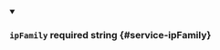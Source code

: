 
<details className="config-field" data-expandable="false" open>
<summary>

### `ipFamily` <span class="config-field-required" data-required="false">required</span> <span class="config-field-type">string</span> <span class="config-field-default"></span> <span class="config-field-enum"></span> {#service-ipFamily}



</summary>



</details>
